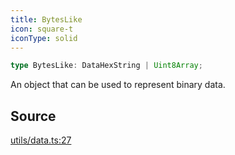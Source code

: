 ```yaml
---
title: BytesLike
icon: square-t
iconType: solid
---
```


```ts
type BytesLike: DataHexString | Uint8Array;
```

An object that can be used to represent binary data.

## Source

[utils/data.ts:27](https://github.com/dominant-strategies/quais.js/blob/44db7a104713f115e86d9efb2438f21cdb3fbe55/src/utils/data.ts#L27)
